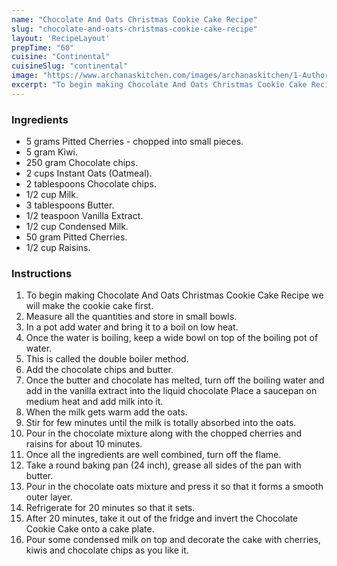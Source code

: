 ---
name: "Chocolate And Oats Christmas Cookie Cake Recipe"
slug: "chocolate-and-oats-christmas-cookie-cake-recipe"
layout: 'RecipeLayout'
prepTime: "60"
cuisine: "Continental"
cuisineSlug: "continental"
image: "https://www.archanaskitchen.com/images/archanaskitchen/1-Author/ruby_pathak-yahoo.com/ChocolateOats_Cherry_Cookie_Christmas_Cake.jpg"
excerpt: "To begin making Chocolate And Oats Christmas Cookie Cake Recipe we will make the cookie cake first"
---

### Ingredients

- 5 grams Pitted Cherries - chopped into small pieces.
- 5 gram Kiwi.
- 250 gram Chocolate chips.
- 2 cups Instant Oats (Oatmeal).
- 2 tablespoons Chocolate chips.
- 1/2 cup Milk.
- 3 tablespoons Butter.
- 1/2 teaspoon Vanilla Extract.
- 1/2 cup Condensed Milk.
- 50 gram Pitted Cherries.
- 1/2 cup Raisins.

### Instructions

1. To begin making Chocolate And Oats Christmas Cookie Cake Recipe we will make the cookie cake first.
1. Measure all the quantities and store in small bowls.
1. In a pot add water and bring it to a boil on low heat.
1. Once the water is boiling, keep a wide bowl on top of the boiling pot of water.
1. This is called the double boiler method.
1. Add the chocolate chips and butter.
1. Once the butter and chocolate has melted, turn off the boiling water and add in the vanilla extract into the liquid chocolate Place a saucepan on medium heat and add milk into it.
1. When the milk gets warm add the oats.
1. Stir for few minutes until the milk is totally absorbed into the oats.
1. Pour in the chocolate mixture along with the chopped cherries and raisins for about 10 minutes.
1. Once all the ingredients are well combined, turn off the flame.
1. Take a round baking pan (24 inch), grease all sides of the pan with butter.
1. Pour in the chocolate oats mixture and press it so that it forms a smooth outer layer.
1. Refrigerate for 20 minutes so that it sets.
1. After 20 minutes, take it out of the fridge and invert the Chocolate Cookie Cake onto a cake plate.
1. Pour some condensed milk on top and decorate the cake with cherries, kiwis and chocolate chips as you like it.
